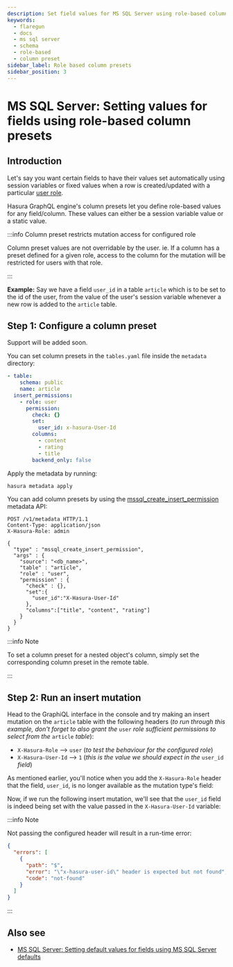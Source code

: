 ```yaml
---
description: Set field values for MS SQL Server using role-based column presets
keywords:
  - flaregun
  - docs
  - ms sql server
  - schema
  - role-based
  - column preset
sidebar_label: Role based column presets
sidebar_position: 3
---
```



# MS SQL Server: Setting values for fields using role-based column presets

## Introduction

Let's say you want certain fields to have their values set automatically
using session variables or fixed values when a row is created/updated
with a particular [user role](/graphql/core/auth/authorization/roles-variables.mdx).

Hasura GraphQL engine's column presets let you define role-based values
for any field/column. These values can either be a session variable
value or a static value.

:::info Column preset restricts mutation access for configured role

Column preset values are not overridable by the user. ie. If a column
has a preset defined for a given role, access to the column for the
mutation will be restricted for users with that role.

:::

**Example:** Say we have a field `user_id` in a table `article` which is
to be set to the id of the user, from the value of the user's session
variable whenever a new row is added to the `article` table.

## Step 1: Configure a column preset

<Tabs className="api-tabs">
<TabItem value="console" label="Console">

Support will be added soon.

</TabItem>
<TabItem value="cli" label="CLI">

You can set column presets in the `tables.yaml` file inside the
`metadata` directory:

```yaml {8-9}
- table:
    schema: public
    name: article
  insert_permissions:
    - role: user
      permission:
        check: {}
        set:
          user_id: x-hasura-User-Id
        columns:
          - content
          - rating
          - title
        backend_only: false
```

Apply the metadata by running:

```bash
hasura metadata apply
```

</TabItem>
<TabItem value="api" label="API">

You can add column presets by using the [mssql_create_insert_permission](/graphql/core/api-reference/metadata-api/permission.mdx#mssql-create-insert-permission)
metadata API:

```http {13-15}
POST /v1/metadata HTTP/1.1
Content-Type: application/json
X-Hasura-Role: admin

{
  "type" : "mssql_create_insert_permission",
  "args" : {
    "source": "<db_name>",
    "table" : "article",
    "role" : "user",
    "permission" : {
      "check" : {},
      "set":{
        "user_id":"X-Hasura-User-Id"
      },
      "columns":["title", "content", "rating"]
    }
  }
}
```

</TabItem>
</Tabs>

:::info Note

To set a column preset for a nested object's column, simply set the
corresponding column preset in the remote table.

:::

## Step 2: Run an insert mutation

Head to the GraphiQL interface in the console and try making an insert
mutation on the `article` table with the following headers (_to run
through this example, don't forget to also grant the_ `user` _role
sufficient permissions to select from the_ `article` _table_):

- `X-Hasura-Role` --> `user` (_to test the behaviour for the
  configured role_)
- `X-Hasura-User-Id` --> `1` (_this is the value we should expect in
  the_ `user_id` _field_)

As mentioned earlier, you'll notice when you add the `X-Hasura-Role`
header that the field, `user_id`, is no longer available as the mutation
type's field:

<Thumbnail
  src="/img/graphql/core/schema/column-preset-schema-change-for-role.png"
  alt="Write an insert mutation"
/>

Now, if we run the following insert mutation, we'll see that the
`user_id` field is indeed being set with the value passed in the
`X-Hasura-User-Id` variable:

<Thumbnail
  src="/img/graphql/core/schema/column-preset-mutation-result.png"
  alt="Run the insert mutation"
/>

:::info Note

Not passing the configured header will result in a run-time error:

```json
{
  "errors": [
    {
      "path": "$",
      "error": "\"x-hasura-user-id\" header is expected but not found",
      "code": "not-found"
    }
  ]
}
```

:::

## Also see

- [MS SQL Server: Setting default values for fields using MS SQL Server defaults](/graphql/core/databases/ms-sql-server/schema/default-values/mssql-defaults.mdx)
